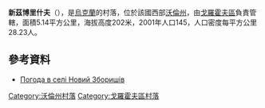 {{coord|50|24|54|N|24|55|57|E|scale:30000|display=title}}

'''新茲博里什夫'''（{{lang-uk|Новий Зборишів}}），是[[烏克蘭|烏克蘭]]的村落，位於該國西部[[沃倫州|沃倫州]]，由[[戈羅霍夫區|戈羅霍夫區]]負責管轄，面積5.14平方公里，海拔高度202米，2001年人口145，人口密度每平方公里28.23人。

==參考資料==
* [http://weather.in.ua/ua/volynskaja/17265 Погода в селі Новий Зборишів] {{Wayback|url=http://weather.in.ua/ua/volynskaja/17265 |date=20111219103058 }}

[[Category:沃倫州村落|Category:沃倫州村落]]
[[Category:戈羅霍夫區村落|Category:戈羅霍夫區村落]]


{{Volyn-geo-stub}}
